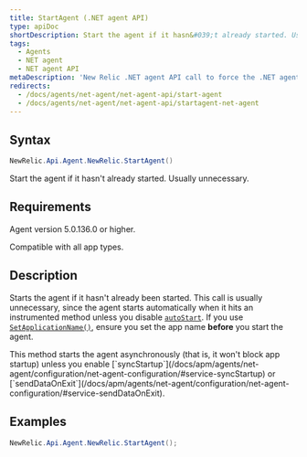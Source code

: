 ```yaml
---
title: StartAgent (.NET agent API)
type: apiDoc
shortDescription: Start the agent if it hasn&#039;t already started. Usually unnecessary.
tags:
  - Agents
  - NET agent
  - NET agent API
metaDescription: 'New Relic .NET agent API call to force the .NET agent to start, if it hasn''t been started already. Usually unnecessary, since the agent starts automatically.'
redirects:
  - /docs/agents/net-agent/net-agent-api/start-agent
  - /docs/agents/net-agent/net-agent-api/startagent-net-agent
---
```


## Syntax

```cs
NewRelic.Api.Agent.NewRelic.StartAgent()
```

Start the agent if it hasn't already started. Usually unnecessary.

## Requirements

Agent version 5.0.136.0 or higher.

Compatible with all app types.

## Description

Starts the agent if it hasn't already been started. This call is usually unnecessary, since the agent starts automatically when it hits an instrumented method unless you disable [`autoStart`](/docs/apm/agents/net-agent/configuration/net-agent-configuration/#service-autoStart). If you use [`SetApplicationName()`](/docs/agents/net-agent/net-agent-api/setapplicationname-net-agent), ensure you set the app name **before** you start the agent.

<Callout variant="tip">
  This method starts the agent asynchronously (that is, it won't block app startup) unless you enable [`syncStartup`](/docs/apm/agents/net-agent/configuration/net-agent-configuration/#service-syncStartup) or [`sendDataOnExit`](/docs/apm/agents/net-agent/configuration/net-agent-configuration/#service-sendDataOnExit).
</Callout>

## Examples

```cs
NewRelic.Api.Agent.NewRelic.StartAgent();
```
